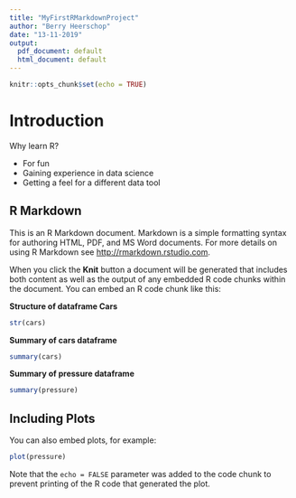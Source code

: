 ```yaml
---
title: "MyFirstRMarkdownProject"
author: "Berry Heerschop"
date: "13-11-2019"
output:
  pdf_document: default
  html_document: default
---
```


```r
knitr::opts_chunk$set(echo = TRUE)
```
# Introduction

Why learn R?   

- For fun  
- Gaining experience in data science  
- Getting a feel for a different data tool  

## R Markdown

This is an R Markdown document. Markdown is a simple formatting syntax for authoring HTML, PDF, and MS Word documents. For more details on using R Markdown see <http://rmarkdown.rstudio.com>.

When you click the **Knit** button a document will be generated that includes both content as well as the output of any embedded R code chunks within the document. You can embed an R code chunk like this:

**Structure of dataframe Cars**
```r
str(cars)

```

**Summary of cars dataframe**
```r
summary(cars)

```
**Summary of pressure dataframe**
```r
summary(pressure)
```




## Including Plots

You can also embed plots, for example:

```r

plot(pressure)
```

Note that the `echo = FALSE` parameter was added to the code chunk to prevent printing of the R code that generated the plot.
